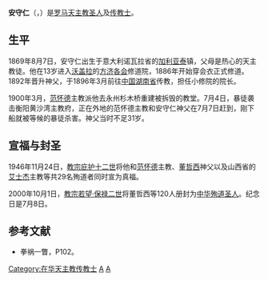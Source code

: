 {{Infobox Saint
|name=聖安守仁<br />San Giuseppe Maria Gambaro
|birth_date=1869年8月7日
|death_date={{death date and age|1900|7|7|1869|8|7}}
|feast_day=7月8日
|venerated_in=
|image=Giuseppe Maria Gambaro.jpg
|imagesize=180
|caption=
|birth_place={{ITA}}[[諾瓦拉省|諾瓦拉省]][[加利亞泰|加利亞泰]]
|death_place={{QING}}[[湖南省|湖南省]][[衡陽|衡陽]]
|titles=殉教者
|beatified_date=1946年11月24日
|beatified_place=
|beatified_by=[[教宗庇護十二世|教宗庇護十二世]]
|canonized_date=2000年10月1日
|canonized_place=
|canonized_by=[[教宗若望·保祿二世|教宗若望·保祿二世]]
|attributes=
|patronage=
|major_shrine=
|suppressed_date=
|issues=
}}
'''安守仁'''（{{lang-it|Giuseppe Maria Gambaro}}，{{bd|1869年|8月7日|1900年|7月7日}}）是[[基督教圣人列表|罗马天主教圣人]]及[[传教士|传教士]]。

== 生平 ==
1869年8月7日，安守仁出生于意大利诺瓦拉省的[[加利亚泰|加利亚泰]]镇，父母是热心的天主教徒。他在13岁进入[[沃盖拉|沃盖拉]]的[[方济各会|方济各会]]修道院，1886年开始穿会衣正式修道。1892年晋升神父，于1896年3月前往[[中国|中国]][[湖南省|湖南省]]传教，担任小修院的院长。

1900年3月，[[范怀德|范怀德]]主教派他去永州杉木桥重建被拆毁的教堂。7月4日，暴徒袭击衡阳黄沙湾主教府，正在外地的范怀德主教和安守仁神父在7月7日赶到，刚下船就被等候的暴徒杀害。神父当时不足31岁。

== 宣福与封圣==
1946年11月24日，[[教宗庇护十二世|教宗庇护十二世]]将他和[[范怀德|范怀德]]主教、[[董哲西|董哲西]]神父以及山西省的[[艾士杰|艾士杰]]主教等共29名殉道者同时宣为真福。

2000年10月1日，[[教宗若望·保禄二世|教宗若望·保禄二世]]将董哲西等120人册封为[[中华殉道圣人|中华殉道圣人]]。纪念日是7月8日。

== 参考文献==
*拳祸一瞥，P102。

{{DEFAULTSORT:Gambaro, Józef}}
[[Category:在华天主教传教士|Category:在华天主教传教士]]
[[Category:清朝基督教殉道者|A]]
[[Category:中华殉道圣人|A]]